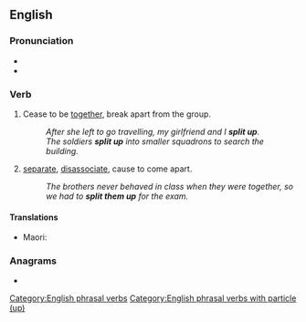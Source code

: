 {{also|split-up}}
==English==

===Pronunciation===
* {{audio|en|En-us-split up.ogg|Audio (US)}}
* {{audio|en|En-au-split up.ogg|Audio (AU)}}

===Verb===
{{en-verb|splits up|splitting up|split up}}

# {{lb|en|intransitive|idiomatic|Of a group of people}} Cease to be [[together]], break apart from the group.
#: ''After she left to go travelling, my girlfriend and I '''split up'''.''
#: ''The soldiers '''split up''' into smaller squadrons to search the building.''
# {{lb|en|transitive}} [[separate]], [[disassociate]], cause to come apart.
#: ''The brothers never behaved in class when they were together, so we had to '''split them up''' for the exam.''

====Translations====
{{trans-top|disassociate}}
* Maori: {{t|mi|whakawāwāhi }}
{{trans-mid}}
{{trans-bottom}}

===Anagrams===
* {{anagrams|en|a=ilppstu|pulpits}}

[[Category:English phrasal verbs]]
[[Category:English phrasal verbs with particle (up)]]